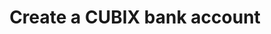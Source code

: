 ---
title: Create a CUBIX bank account
openapi: "/openapi/circle-apis.yaml POST /v1/businessAccount/banks/cubix"
---